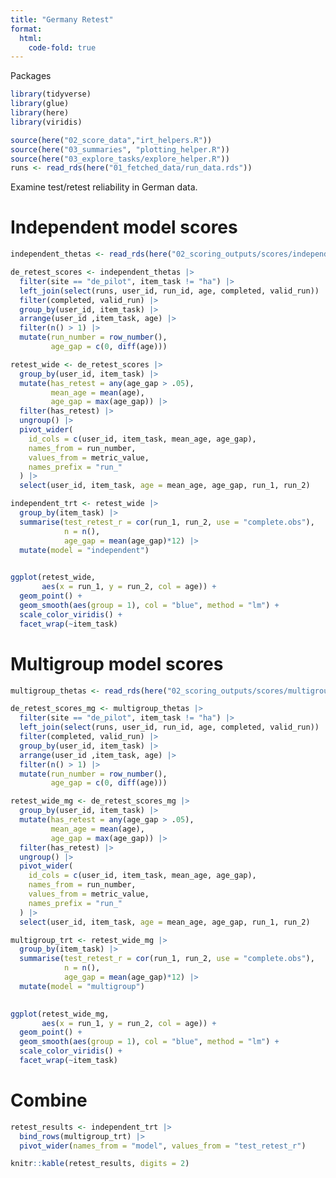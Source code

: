 ```yaml
---
title: "Germany Retest"
format:
  html: 
    code-fold: true
---
```


Packages

```r
library(tidyverse)
library(glue)
library(here)
library(viridis)

source(here("02_score_data","irt_helpers.R"))
source(here("03_summaries", "plotting_helper.R"))
source(here("03_explore_tasks/explore_helper.R"))
runs <- read_rds(here("01_fetched_data/run_data.rds"))

```

Examine test/retest reliability in German data.


# Independent model scores

```r
independent_thetas <- read_rds(here("02_scoring_outputs/scores/independent_scores.rds"))

de_retest_scores <- independent_thetas |> 
  filter(site == "de_pilot", item_task != "ha") |> 
  left_join(select(runs, user_id, run_id, age, completed, valid_run)) |>
  filter(completed, valid_run) |>
  group_by(user_id, item_task) |>
  arrange(user_id ,item_task, age) |>
  filter(n() > 1) |>
  mutate(run_number = row_number(),
         age_gap = c(0, diff(age))) 

retest_wide <- de_retest_scores |>
  group_by(user_id, item_task) |>
  mutate(has_retest = any(age_gap > .05), 
         mean_age = mean(age), 
         age_gap = max(age_gap)) |>
  filter(has_retest) |>
  ungroup() |>  
  pivot_wider(
    id_cols = c(user_id, item_task, mean_age, age_gap),
    names_from = run_number,
    values_from = metric_value,
    names_prefix = "run_"
  ) |>
  select(user_id, item_task, age = mean_age, age_gap, run_1, run_2)

independent_trt <- retest_wide |>
  group_by(item_task) |>
  summarise(test_retest_r = cor(run_1, run_2, use = "complete.obs"), 
            n = n(), 
            age_gap = mean(age_gap)*12) |>
  mutate(model = "independent")
  
```

```r
ggplot(retest_wide, 
       aes(x = run_1, y = run_2, col = age)) +
  geom_point() + 
  geom_smooth(aes(group = 1), col = "blue", method = "lm") + 
  scale_color_viridis() + 
  facet_wrap(~item_task) 
```


# Multigroup model scores

```r
multigroup_thetas <- read_rds(here("02_scoring_outputs/scores/multigroup_scores.rds"))

de_retest_scores_mg <- multigroup_thetas |> 
  filter(site == "de_pilot", item_task != "ha") |> 
  left_join(select(runs, user_id, run_id, age, completed, valid_run)) |>
  filter(completed, valid_run) |>
  group_by(user_id, item_task) |>
  arrange(user_id ,item_task, age) |>
  filter(n() > 1) |>
  mutate(run_number = row_number(),
         age_gap = c(0, diff(age))) 

retest_wide_mg <- de_retest_scores_mg |>
  group_by(user_id, item_task) |>
  mutate(has_retest = any(age_gap > .05), 
         mean_age = mean(age), 
         age_gap = max(age_gap)) |>
  filter(has_retest) |>
  ungroup() |>  
  pivot_wider(
    id_cols = c(user_id, item_task, mean_age, age_gap),
    names_from = run_number,
    values_from = metric_value,
    names_prefix = "run_"
  ) |>
  select(user_id, item_task, age = mean_age, age_gap, run_1, run_2)

multigroup_trt <- retest_wide_mg |>
  group_by(item_task) |>
  summarise(test_retest_r = cor(run_1, run_2, use = "complete.obs"), 
            n = n(), 
            age_gap = mean(age_gap)*12) |>
  mutate(model = "multigroup")
  
```

```r
ggplot(retest_wide_mg, 
       aes(x = run_1, y = run_2, col = age)) +
  geom_point() + 
  geom_smooth(aes(group = 1), col = "blue", method = "lm") + 
  scale_color_viridis() + 
  facet_wrap(~item_task) 
```

# Combine

```r
retest_results <- independent_trt |> 
  bind_rows(multigroup_trt) |>
  pivot_wider(names_from = "model", values_from = "test_retest_r") 

knitr::kable(retest_results, digits = 2)
```

